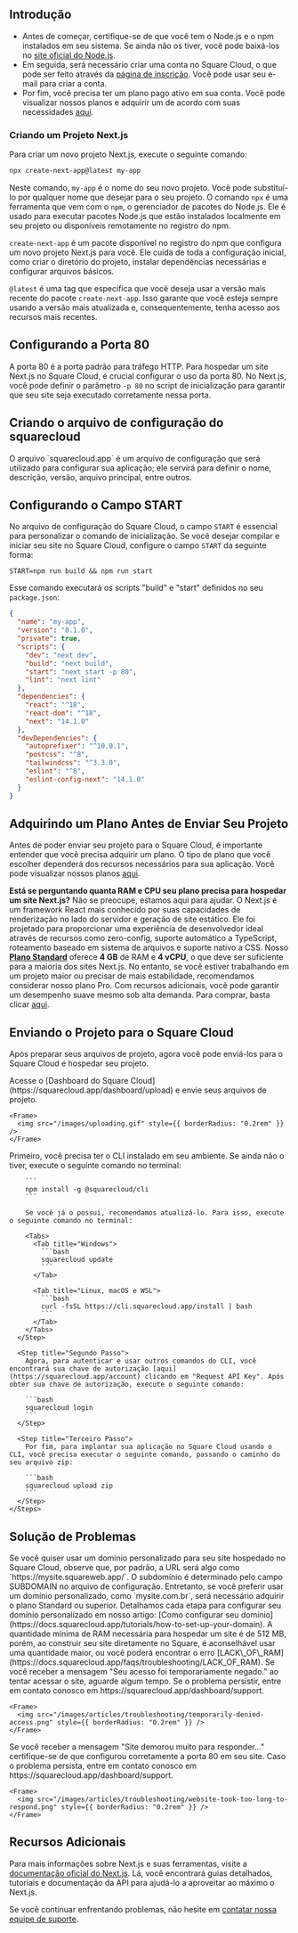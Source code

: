 ## Introdução

* Antes de começar, certifique-se de que você tem o Node.js e o npm instalados em seu sistema. Se ainda não os tiver, você pode baixá-los no [site oficial do Node.js](https://nodejs.org/).
* Em seguida, será necessário criar uma conta no Square Cloud, o que pode ser feito através da [página de inscrição](https://squarecloud.app/signup). Você pode usar seu e-mail para criar a conta.
* Por fim, você precisa ter um plano pago ativo em sua conta. Você pode visualizar nossos planos e adquirir um de acordo com suas necessidades [aqui](https://squarecloud.app/plans).

### Criando um Projeto Next.js

Para criar um novo projeto Next.js, execute o seguinte comando:

```bash
npx create-next-app@latest my-app
```

Neste comando, `my-app` é o nome do seu novo projeto. Você pode substituí-lo por qualquer nome que desejar para o seu projeto. O comando `npx` é uma ferramenta que vem com o `npm`, o gerenciador de pacotes do Node.js. Ele é usado para executar pacotes Node.js que estão instalados localmente em seu projeto ou disponíveis remotamente no registro do npm.

`create-next-app` é um pacote disponível no registro do npm que configura um novo projeto Next.js para você. Ele cuida de toda a configuração inicial, como criar o diretório do projeto, instalar dependências necessárias e configurar arquivos básicos.

`@latest` é uma tag que especifica que você deseja usar a versão mais recente do pacote `create-next-app`. Isso garante que você esteja sempre usando a versão mais atualizada e, consequentemente, tenha acesso aos recursos mais recentes.

## Configurando a Porta 80

A porta 80 é a porta padrão para tráfego HTTP. Para hospedar um site Next.js no Square Cloud, é crucial configurar o uso da porta 80. No Next.js, você pode definir o parâmetro `-p 80` no script de inicialização para garantir que seu site seja executado corretamente nessa porta.

## Criando o arquivo de configuração do squarecloud

<Card title="Saiba mais: como criar o arquivo de configuração para o Square Cloud." icon="link" href="https://docs.squarecloud.app/getting-started/config-file">
  O arquivo `squarecloud.app` é um arquivo de configuração que será utilizado para configurar sua aplicação; ele servirá para definir o nome, descrição, versão, arquivo principal, entre outros.
</Card>

## Configurando o Campo START

No arquivo de configuração do Square Cloud, o campo `START` é essencial para personalizar o comando de inicialização. Se você desejar compilar e iniciar seu site no Square Cloud, configure o campo `START` da seguinte forma:

```app squarecloud.app
START=npm run build && npm run start
```

Esse comando executará os scripts "build" e "start" definidos no seu `package.json`:

```json package.json
{
  "name": "my-app",
  "version": "0.1.0",
  "private": true,
  "scripts": {
    "dev": "next dev",
    "build": "next build",
    "start": "next start -p 80",
    "lint": "next lint"
  },
  "dependencies": {
    "react": "^18",
    "react-dom": "^18",
    "next": "14.1.0"
  },
  "devDependencies": {
    "autoprefixer": "^10.0.1",
    "postcss": "^8",
    "tailwindcss": "^3.3.0",
    "eslint": "^8",
    "eslint-config-next": "14.1.0"
  }
}
```

## Adquirindo um Plano Antes de Enviar Seu Projeto

Antes de poder enviar seu projeto para o Square Cloud, é importante entender que você precisa adquirir um plano. O tipo de plano que você escolher dependerá dos recursos necessários para sua aplicação. Você pode visualizar nossos planos [aqui](https://squarecloud.app/plans).

<Note>**Está se perguntando quanta RAM e CPU seu plano precisa para hospedar um site Next.js?** Não se preocupe, estamos aqui para ajudar. O Next.js é um framework React mais conhecido por suas capacidades de renderização no lado do servidor e geração de site estático. Ele foi projetado para proporcionar uma experiência de desenvolvedor ideal através de recursos como zero-config, suporte automático a TypeScript, roteamento baseado em sistema de arquivos e suporte nativo a CSS. Nosso **[Plano Standard](https://squarecloud.app/pay/standard)** oferece **4 GB** de RAM e **4 vCPU**, o que deve ser suficiente para a maioria dos sites Next.js. No entanto, se você estiver trabalhando em um projeto maior ou precisar de mais estabilidade, recomendamos considerar nosso plano Pro. Com recursos adicionais, você pode garantir um desempenho suave mesmo sob alta demanda. Para comprar, basta clicar [aqui](https://squarecloud.app/pay/pro). </Note>

## Enviando o Projeto para o Square Cloud

Após preparar seus arquivos de projeto, agora você pode enviá-los para o Square Cloud e hospedar seu projeto.

<Tabs>
  <Tab title="Upload via Dashboard">
    Acesse o [Dashboard do Square Cloud](https://squarecloud.app/dashboard/upload) e envie seus arquivos de projeto.

    <Frame>
      <img src="/images/uploading.gif" style={{ borderRadius: "0.2rem" }} />
    </Frame>
  </Tab>

  <Tab title="Upload via CLI">
    <Steps>
      <Step title="Primeiro Passo">
        Primeiro, você precisa ter o CLI instalado em seu ambiente. Se ainda não o tiver, execute o seguinte comando no terminal:

        ```
        npm install -g @squarecloud/cli
        ```

        Se você já o possui, recomendamos atualizá-lo. Para isso, execute o seguinte comando no terminal:

        <Tabs>
          <Tab title="Windows">
            ```bash
            squarecloud update
            ```
          </Tab>

          <Tab title="Linux, macOS e WSL">
            ```bash
            curl -fsSL https://cli.squarecloud.app/install | bash
            ```
          </Tab>
        </Tabs>
      </Step>

      <Step title="Segundo Passo">
        Agora, para autenticar e usar outros comandos do CLI, você encontrará sua chave de autorização [aqui](https://squarecloud.app/account) clicando em "Request API Key". Após obter sua chave de autorização, execute o seguinte comando:

        ```bash
        squarecloud login
        ```
      </Step>

      <Step title="Terceiro Passo">
        Por fim, para implantar sua aplicação no Square Cloud usando o CLI, você precisa executar o seguinte comando, passando o caminho do seu arquivo zip:

        ```bash
        squarecloud upload zip
        ```
      </Step>
    </Steps>
  </Tab>
</Tabs>

## Solução de Problemas

<AccordionGroup>
  <Accordion title="Domínio Personalizado" icon="globe" iconType="solid">
    Se você quiser usar um domínio personalizado para seu site hospedado no Square Cloud, observe que, por padrão, a URL será algo como `https://mysite.squareweb.app/`. O subdomínio é determinado pelo campo SUBDOMAIN no arquivo de configuração. Entretanto, se você preferir usar um domínio personalizado, como `mysite.com.br`, será necessário adquirir o plano Standard ou superior. Detalhamos cada etapa para configurar seu domínio personalizado em nosso artigo: [Como configurar seu domínio](https://docs.squarecloud.app/tutorials/how-to-set-up-your-domain).
  </Accordion>

  <Accordion title="Quantidade Mínima de RAM" icon="memory" iconType="solid">
    A quantidade mínima de RAM necessária para hospedar um site é de 512 MB, porém, ao construir seu site diretamente no Square, é aconselhável usar uma quantidade maior, ou você poderá encontrar o erro [LACK\_OF\_RAM](https://docs.squarecloud.app/faqs/troubleshooting/LACK_OF_RAM).
  </Accordion>

  <Accordion title="Acesso Temporariamente Negado" icon="ban" iconType="solid">
    Se você receber a mensagem "Seu acesso foi temporariamente negado." ao tentar acessar o site, aguarde algum tempo. Se o problema persistir, entre em contato conosco em https://squarecloud.app/dashboard/support.

    <Frame>
      <img src="/images/articles/troubleshooting/temporarily-denied-access.png" style={{ borderRadius: "0.2rem" }} />
    </Frame>
  </Accordion>

  <Accordion title="Site demorou muito para responder..." icon="clock" iconType="solid">
    Se você receber a mensagem "Site demorou muito para responder..." certifique-se de que configurou corretamente a porta 80 em seu site. Caso o problema persista, entre em contato conosco em https://squarecloud.app/dashboard/support.

    <Frame>
      <img src="/images/articles/troubleshooting/website-took-too-long-to-respond.png" style={{ borderRadius: "0.2rem" }} />
    </Frame>
  </Accordion>
</AccordionGroup>

## Recursos Adicionais

Para mais informações sobre Next.js e suas ferramentas, visite a [documentação oficial do Next.js](https://nextjs.org/docs). Lá, você encontrará guias detalhados, tutoriais e documentação da API para ajudá-lo a aproveitar ao máximo o Next.js.

Se você continuar enfrentando problemas, não hesite em [contatar nossa equipe de suporte](/company/support).
